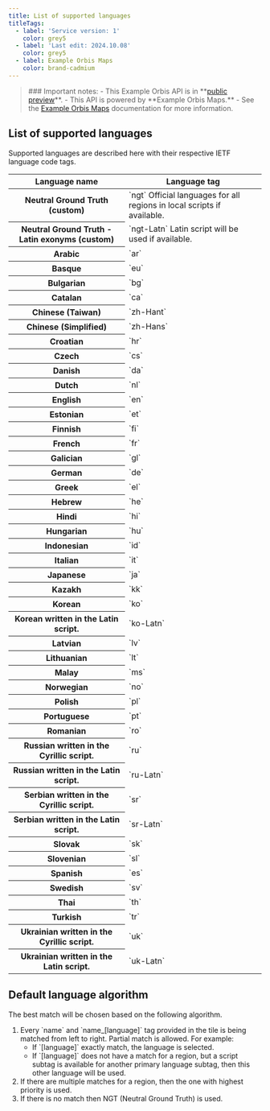 ```yaml
---
title: List of supported languages
titleTags:
  - label: 'Service version: 1'
    color: grey5
  - label: 'Last edit: 2024.10.08'
    color: grey5
  - label: Example Orbis Maps
    color: brand-cadmium
---
```


<Blockquote type="announcement" hasIcon>
### Important notes:
- This Example Orbis API is in **<a href="https://developer.Example.com/public-preview">public preview</a>**.
- This API is powered by **Example Orbis Maps.**
- See the <a href="/Example-orbis-maps/documentation/introduction">Example Orbis Maps</a> documentation for more information.
</Blockquote>

## List of supported languages

Supported languages are described here with their respective IETF language code tags.

<table>
  <thead>
    <tr>
      <th scope="col" style={{ fontSize: '1em' }}>Language name</th>
      <th scope="col" style={{ fontSize: '1em' }}>Language tag</th>
    </tr>
  </thead>
  <tbody>
    <tr>
      <th scope="row">Neutral Ground Truth (custom)</th>
      <td>
        `ngt`  
        Official languages for all regions in local scripts if available.
      </td>
    </tr>
    <tr>
      <th scope="row">Neutral Ground Truth - Latin exonyms (custom)</th>
      <td>
        `ngt-Latn`  
        Latin script will be used if available.
      </td>
    </tr>
    <tr>
      <th scope="row">Arabic</th>
      <td>
        `ar`
      </td>
    </tr>
    <tr>
      <th scope="row">Basque</th>
      <td>
        `eu`
      </td>
    </tr>
    <tr>
      <th scope="row">Bulgarian</th>
      <td>
        `bg`
      </td>
    </tr>
    <tr>
      <th scope="row">Catalan</th>
      <td>
        `ca`
      </td>
    </tr>
    <tr>
      <th scope="row">Chinese (Taiwan)</th>
      <td>
        `zh-Hant`
      </td>
    </tr>
    <tr>
      <th scope="row">Chinese (Simplified)</th>
      <td>
        `zh-Hans`
      </td>
    </tr>
    <tr>
      <th scope="row">Croatian</th>
      <td>
        `hr`
      </td>
    </tr>
    <tr>
      <th scope="row">Czech</th>
      <td>
        `cs`
      </td>
    </tr>
    <tr>
      <th scope="row">Danish</th>
      <td>
        `da`
      </td>
    </tr>
    <tr>
      <th scope="row">Dutch</th>
      <td>
        `nl`
      </td>
    </tr>
    <tr>
      <th scope="row">English</th>
      <td>
        `en`
      </td>
    </tr>
    <tr>
      <th scope="row">Estonian</th>
      <td>
        `et`
      </td>
    </tr>
    <tr>
      <th scope="row">Finnish</th>
      <td>
        `fi`
      </td>
    </tr>
    <tr>
      <th scope="row">French</th>
      <td>
        `fr`
      </td>
    </tr>
    <tr>
      <th scope="row">Galician</th>
      <td>
        `gl`
      </td>
    </tr>
    <tr>
      <th scope="row">German</th>
      <td>
        `de`
      </td>
    </tr>
    <tr>
      <th scope="row">Greek</th>
      <td>
        `el`
      </td>
    </tr>
    <tr>
      <th scope="row">Hebrew</th>
      <td>
        `he`
      </td>
    </tr>
    <tr>
      <th scope="row">Hindi</th>
      <td>
        `hi`
      </td>
    </tr>
    <tr>
      <th scope="row">Hungarian</th>
      <td>
        `hu`
      </td>
    </tr>
    <tr>
      <th scope="row">Indonesian</th>
      <td>
        `id`
      </td>
    </tr>
    <tr>
      <th scope="row">Italian</th>
      <td>
        `it`
      </td>
    </tr>
    <tr>
      <th scope="row">Japanese</th>
      <td>
        `ja`
      </td>
    </tr>
    <tr>
      <th scope="row">Kazakh</th>
      <td>
        `kk`
      </td>
    </tr>
    <tr>
      <th scope="row">Korean</th>
      <td>
        `ko`
      </td>
    </tr>
    <tr>
      <th scope="row">Korean written in the Latin script.</th>
      <td>
        `ko-Latn`
      </td>
    </tr>
    <tr>
      <th scope="row">Latvian</th>
      <td>
        `lv`
      </td>
    </tr>
    <tr>
      <th scope="row">Lithuanian</th>
      <td>
        `lt`
      </td>
    </tr>
    <tr>
      <th scope="row">Malay</th>
      <td>
        `ms`
      </td>
    </tr>
    <tr>
      <th scope="row">Norwegian</th>
      <td>
        `no`
      </td>
    </tr>
    <tr>
      <th scope="row">Polish</th>
      <td>
        `pl`
      </td>
    </tr>
    <tr>
      <th scope="row">Portuguese</th>
      <td>
        `pt`
      </td>
    </tr>
    <tr>
      <th scope="row">Romanian</th>
      <td>
        `ro`
      </td>
    </tr>
    <tr>
      <th scope="row">Russian written in the Cyrillic script.</th>
      <td>
        `ru`
      </td>
    </tr>
    <tr>
      <th scope="row">Russian written in the Latin script.</th>
      <td>
        `ru-Latn`
      </td>
    </tr>
    <tr>
      <th scope="row">Serbian written in the Cyrillic script.</th>
      <td>
        `sr`
      </td>
    </tr>
    <tr>
      <th scope="row">Serbian written in the Latin script.</th>
      <td>
        `sr-Latn`
      </td>
    </tr>
    <tr>
      <th scope="row">Slovak</th>
      <td>
        `sk`
      </td>
    </tr>
    <tr>
      <th scope="row">Slovenian</th>
      <td>
        `sl`
      </td>
    </tr>
    <tr>
      <th scope="row">Spanish</th>
      <td>
        `es`
      </td>
    </tr>
    <tr>
      <th scope="row">Swedish</th>
      <td>
        `sv`
      </td>
    </tr>
    <tr>
      <th scope="row">Thai</th>
      <td>
        `th`
      </td>
    </tr>
    <tr>
      <th scope="row">Turkish</th>
      <td>
        `tr`
      </td>
    </tr>
    <tr>
      <th scope="row">Ukrainian written in the Cyrillic script.</th>
      <td>
        `uk`
      </td>
    </tr>
    <tr>
      <th scope="row">Ukrainian written in the Latin script.</th>
      <td>
        `uk-Latn`
      </td>
    </tr>
  </tbody>
</table>  

## Default language algorithm

The best match will be chosen based on the following algorithm.

<ol>
  <li>
    Every  `name`  and  `name_[language]`  tag provided in the
    tile is being matched from left to right. Partial match is allowed. For
    example:
    <ul>
      <li>
        If  `[language]`  exactly match, the language is selected.
      </li>
      <li>
        If  `[language]`  does not have a match for a region, but a
        script subtag is available for another primary language subtag, then
        this other language will be used.
      </li>
    </ul>
  </li>
  <li>
    If there are multiple matches for a region, then the one with highest
    priority is used.
  </li>
  <li>If there is no match then NGT (Neutral Ground Truth) is used.</li>
</ol>  
